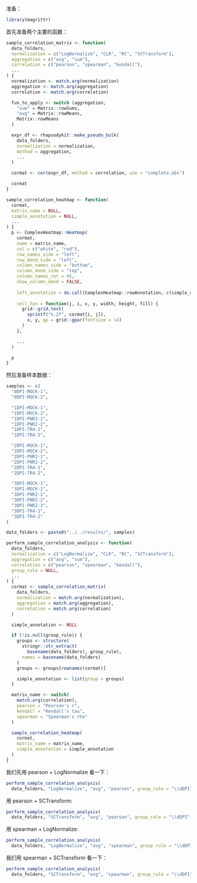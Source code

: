 准备：

```r
library(magrittr)
```


首先准备两个主要的函数：

```r
sample_correlation_matrix <- function(
  data_folders,
  normalization = c("LogNormalize", "CLR", "RC", "SCTransform"),
  aggregation = c("avg", "sum"),
  correlation = c("pearson", "spearman", "kendall"),
  ...
) {
  normalization <- match.arg(normalization)
  aggregation <- match.arg(aggregation)
  correlation <- match.arg(correlation)

  fun_to_apply <- switch (aggregation,
    "sum" = Matrix::rowSums,
    "avg" = Matrix::rowMeans,
    Matrix::rowMeans
  )

  expr_df <- rhapsodykit::make_pseudo_bulk(
    data_folders,
    normalization = normalization,
    method = aggregation,
    ...
  )

  cormat <- cor(expr_df, method = correlation, use = "complete.obs")

  cormat
}

sample_correlation_heatmap <- function(
  cormat,
  matrix_name = NULL,
  simple_annotation = NULL,
  ...
) {
  p <- ComplexHeatmap::Heatmap(
    cormat,
    name = matrix_name,
    col = c("white", "red"),
    row_names_side = "left",
    row_dend_side = "left",
    column_names_side = "bottom",
    column_dend_side = "top",
    column_names_rot = 45,
    show_column_dend = FALSE,
    
    left_annotation = do.call(ComplexHeatmap::rowAnnotation, c(simple_annotation, show_annotation_name = FALSE)),
  
    cell_fun = function(j, i, x, y, width, height, fill) {
      grid::grid.text(
        sprintf("%.2f", cormat[i, j]),
        x, y, gp = grid::gpar(fontsize = 14)
      )
    },

    ...
  )

  p
}
```

然后准备样本数据：

```r
samples <- c(
  "0DPI-MOCK-1",
  "0DPI-MOCK-2",

  "1DPI-MOCK-1",
  "1DPI-MOCK-2",
  "1DPI-PNR2-1",
  "1DPI-PNR2-2",
  "1DPI-TR4-1",
  "1DPI-TR4-2",

  "2DPI-MOCK-1",
  "2DPI-MOCK-2",
  "2DPI-PNR2-1",
  "2DPI-PNR2-2",
  "2DPI-TR4-1",
  "2DPI-TR4-2",

  "3DPI-MOCK-1",
  "3DPI-MOCK-2",
  "3DPI-PNR2-1",
  "3DPI-PNR2-2",
  "3DPI-PNR2-3",
  "3DPI-TR4-1",
  "3DPI-TR4-2"
)

data_folders <- paste0("../../results/", samples)

perform_sample_correlation_analysis <- function(
  data_folders,
  normalization = c("LogNormalize", "CLR", "RC", "SCTransform"),
  aggregation = c("avg", "sum"),
  correlation = c("pearson", "spearman", "kendall"),
  group_rule = NULL,
  ...
) {
  cormat <- sample_correlation_matrix(
    data_folders,
    normalization = match.arg(normalization),
    aggregation = match.arg(aggregation),
    correlation = match.arg(correlation)
  )

  simple_annotation <- NULL

  if (!is.null(group_rule)) {
    groups <- structure(
      stringr::str_extract(
        basename(data_folders), group_rule),
      names = basename(data_folders)
    )
    groups <- groups[rownames(cormat)]

    simple_annotation <- list(group = groups)
  }

  matrix_name <- switch(
    match.arg(correlation),
    pearson = "Pearson's r",
    kendall = "Kendall's tau",
    spearman = "Spearman's rho"
  )

  sample_correlation_heatmap(
    cormat,
    matrix_name = matrix_name,
    simple_annotation = simple_annotation
  )
}
```

我们先用 pearson + LogNormalize 看一下：

```r
perform_sample_correlation_analysis(
  data_folders, "LogNormalize", "avg", "pearson", group_rule = "\\dDPI", verbose)
```

用 pearson + SCTransform:

```r
perform_sample_correlation_analysis(
  data_folders, "SCTransform", "avg", "pearson", group_rule = "\\dDPI", verbose = FALSE)
```


用 spearman + LogNormalize:

```r
perform_sample_correlation_analysis(
  data_folders, "LogNormalize", "avg", "spearman", group_rule = "\\dDPI")
```


我们用 spearman + SCTransform 看一下：

```r
perform_sample_correlation_analysis(
  data_folders, "SCTransform", "avg", "spearman", group_rule = "\\dDPI", verbose = FALSE)
```


